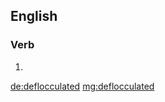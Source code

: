 ==English==

===Verb===
{{head|en}}

# {{en-past of|deflocculate}}

[[de:deflocculated]]
[[mg:deflocculated]]